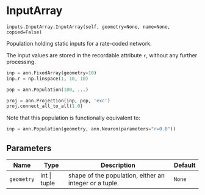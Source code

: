 # InputArray { #ANNarchy.inputs.InputArray.InputArray }

`inputs.InputArray.InputArray(self, geometry=None, name=None, copied=False)`

Population holding static inputs for a rate-coded network.

The input values are stored in the recordable attribute `r`, without any further processing.

```python
inp = ann.FixedArray(geometry=10)
inp.r = np.linspace(1, 10, 10)

pop = ann.Population(100, ...)

proj = ann.Projection(inp, pop, 'exc')
proj.connect_all_to_all(1.0)
```

Note that this population is functionally equivalent to:

```python
inp = ann.Population(geometry, ann.Neuron(parameters="r=0.0"))
```

## Parameters

| Name       | Type         | Description                                            | Default   |
|------------|--------------|--------------------------------------------------------|-----------|
| `geometry` | int \| tuple | shape of the population, either an integer or a tuple. | `None`    |
